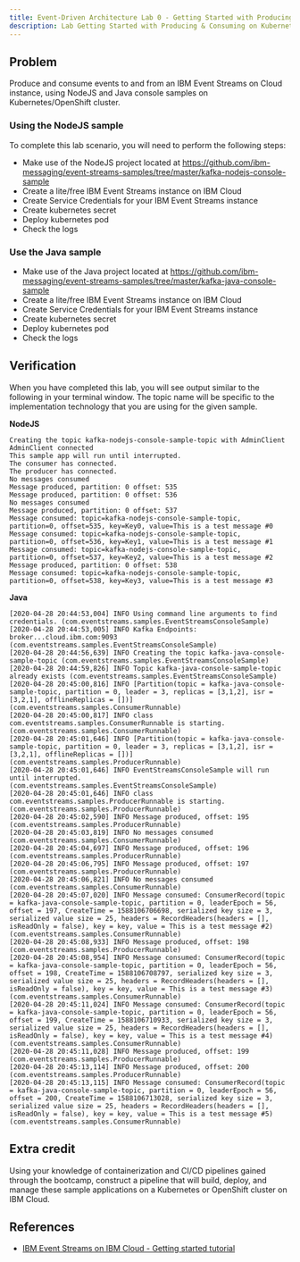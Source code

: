 ```yaml
---
title: Event-Driven Architecture Lab 0 - Getting Started with Producing & Consuming on Kubernetes
description: Lab Getting Started with Producing & Consuming on Kubernetes
---
```


## Problem

Produce and consume events to and from an IBM Event Streams on Cloud instance, using NodeJS and Java console samples on Kubernetes/OpenShift cluster.

### Using the NodeJS sample

To complete this lab scenario, you will need to perform the following steps:

- Make use of the NodeJS project located at https://github.com/ibm-messaging/event-streams-samples/tree/master/kafka-nodejs-console-sample
- Create a lite/free IBM Event Streams instance on IBM Cloud
- Create Service Credentials for your IBM Event Streams instance
- Create kubernetes secret
- Deploy kubernetes pod
- Check the logs

### Use the Java sample

- Make use of the Java project located at https://github.com/ibm-messaging/event-streams-samples/tree/master/kafka-java-console-sample
- Create a lite/free IBM Event Streams instance on IBM Cloud
- Create Service Credentials for your IBM Event Streams instance
- Create kubernetes secret
- Deploy kubernetes pod
- Check the logs

## Verification

When you have completed this lab, you will see output similar to the following in your terminal window. The topic name will be specific to the implementation technology that you are using for the given sample.

__NodeJS__
```
Creating the topic kafka-nodejs-console-sample-topic with AdminClient
AdminClient connected
This sample app will run until interrupted.
The consumer has connected.
The producer has connected.
No messages consumed
Message produced, partition: 0 offset: 535
Message produced, partition: 0 offset: 536
No messages consumed
Message produced, partition: 0 offset: 537
Message consumed: topic=kafka-nodejs-console-sample-topic, partition=0, offset=535, key=Key0, value=This is a test message #0
Message consumed: topic=kafka-nodejs-console-sample-topic, partition=0, offset=536, key=Key1, value=This is a test message #1
Message consumed: topic=kafka-nodejs-console-sample-topic, partition=0, offset=537, key=Key2, value=This is a test message #2
Message produced, partition: 0 offset: 538
Message consumed: topic=kafka-nodejs-console-sample-topic, partition=0, offset=538, key=Key3, value=This is a test message #3
```

__Java__
```
[2020-04-28 20:44:53,004] INFO Using command line arguments to find credentials. (com.eventstreams.samples.EventStreamsConsoleSample)
[2020-04-28 20:44:53,005] INFO Kafka Endpoints: broker...cloud.ibm.com:9093 (com.eventstreams.samples.EventStreamsConsoleSample)
[2020-04-28 20:44:56,639] INFO Creating the topic kafka-java-console-sample-topic (com.eventstreams.samples.EventStreamsConsoleSample)
[2020-04-28 20:44:59,826] INFO Topic kafka-java-console-sample-topic already exists (com.eventstreams.samples.EventStreamsConsoleSample)
[2020-04-28 20:45:00,816] INFO [Partition(topic = kafka-java-console-sample-topic, partition = 0, leader = 3, replicas = [3,1,2], isr = [3,2,1], offlineReplicas = [])] (com.eventstreams.samples.ConsumerRunnable)
[2020-04-28 20:45:00,817] INFO class com.eventstreams.samples.ConsumerRunnable is starting. (com.eventstreams.samples.ConsumerRunnable)
[2020-04-28 20:45:01,646] INFO [Partition(topic = kafka-java-console-sample-topic, partition = 0, leader = 3, replicas = [3,1,2], isr = [3,2,1], offlineReplicas = [])] (com.eventstreams.samples.ProducerRunnable)
[2020-04-28 20:45:01,646] INFO EventStreamsConsoleSample will run until interrupted. (com.eventstreams.samples.EventStreamsConsoleSample)
[2020-04-28 20:45:01,646] INFO class com.eventstreams.samples.ProducerRunnable is starting. (com.eventstreams.samples.ProducerRunnable)
[2020-04-28 20:45:02,590] INFO Message produced, offset: 195 (com.eventstreams.samples.ProducerRunnable)
[2020-04-28 20:45:03,819] INFO No messages consumed (com.eventstreams.samples.ConsumerRunnable)
[2020-04-28 20:45:04,697] INFO Message produced, offset: 196 (com.eventstreams.samples.ProducerRunnable)
[2020-04-28 20:45:06,795] INFO Message produced, offset: 197 (com.eventstreams.samples.ProducerRunnable)
[2020-04-28 20:45:06,821] INFO No messages consumed (com.eventstreams.samples.ConsumerRunnable)
[2020-04-28 20:45:07,020] INFO Message consumed: ConsumerRecord(topic = kafka-java-console-sample-topic, partition = 0, leaderEpoch = 56, offset = 197, CreateTime = 1588106706698, serialized key size = 3, serialized value size = 25, headers = RecordHeaders(headers = [], isReadOnly = false), key = key, value = This is a test message #2) (com.eventstreams.samples.ConsumerRunnable)
[2020-04-28 20:45:08,933] INFO Message produced, offset: 198 (com.eventstreams.samples.ProducerRunnable)
[2020-04-28 20:45:08,954] INFO Message consumed: ConsumerRecord(topic = kafka-java-console-sample-topic, partition = 0, leaderEpoch = 56, offset = 198, CreateTime = 1588106708797, serialized key size = 3, serialized value size = 25, headers = RecordHeaders(headers = [], isReadOnly = false), key = key, value = This is a test message #3) (com.eventstreams.samples.ConsumerRunnable)
[2020-04-28 20:45:11,024] INFO Message consumed: ConsumerRecord(topic = kafka-java-console-sample-topic, partition = 0, leaderEpoch = 56, offset = 199, CreateTime = 1588106710933, serialized key size = 3, serialized value size = 25, headers = RecordHeaders(headers = [], isReadOnly = false), key = key, value = This is a test message #4) (com.eventstreams.samples.ConsumerRunnable)
[2020-04-28 20:45:11,028] INFO Message produced, offset: 199 (com.eventstreams.samples.ProducerRunnable)
[2020-04-28 20:45:13,114] INFO Message produced, offset: 200 (com.eventstreams.samples.ProducerRunnable)
[2020-04-28 20:45:13,115] INFO Message consumed: ConsumerRecord(topic = kafka-java-console-sample-topic, partition = 0, leaderEpoch = 56, offset = 200, CreateTime = 1588106713028, serialized key size = 3, serialized value size = 25, headers = RecordHeaders(headers = [], isReadOnly = false), key = key, value = This is a test message #5) (com.eventstreams.samples.ConsumerRunnable)
```

## Extra credit

Using your knowledge of containerization and CI/CD pipelines gained through the bootcamp, construct a pipeline that will build, deploy, and manage these sample applications on a Kubernetes or OpenShift cluster on IBM Cloud.

## References

- [IBM Event Streams on IBM Cloud - Getting started tutorial](https://cloud.ibm.com/docs/EventStreams?topic=eventstreams-getting_started)
